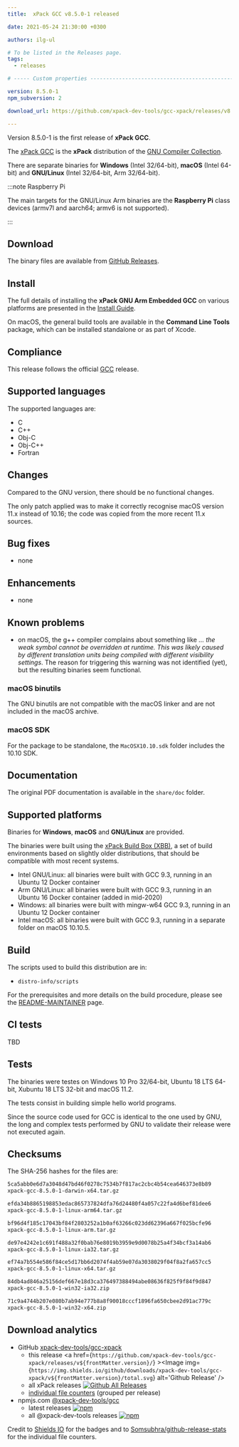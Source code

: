 ```yaml
---
title:  xPack GCC v8.5.0-1 released

date: 2021-05-24 21:30:00 +0300

authors: ilg-ul

# To be listed in the Releases page.
tags:
  - releases

# ----- Custom properties -----------------------------------------------------

version: 8.5.0-1
npm_subversion: 2

download_url: https://github.com/xpack-dev-tools/gcc-xpack/releases/v8.5.0-1/

---
```


Version 8.5.0-1 is the first release of **xPack GCC**.

<!-- truncate -->


The [xPack GCC](https://xpack-dev-tools.github.io/gcc-xpack)
is the **xPack** distribution of the
[GNU Compiler Collection](https://gcc.gnu.org).

There are separate binaries for **Windows** (Intel 32/64-bit),
**macOS** (Intel 64-bit) and **GNU/Linux** (Intel 32/64-bit, Arm 32/64-bit).

:::note Raspberry Pi

The main targets for the GNU/Linux Arm
binaries are the **Raspberry Pi** class devices (armv7l and aarch64;
armv6 is not supported).

:::

## Download

The binary files are available from <a href={frontMatter.download_url}>GitHub Releases</a>.

## Install

The full details of installing the **xPack GNU Arm Embedded GCC** on
various platforms are presented in the [Install Guide](/docs/install/).

On macOS, the general build tools are available in the
**Command Line Tools** package, which can be installed standalone or
as part of Xcode.

## Compliance

This release follows the official
[GCC](https://gcc.gnu.org/releases.html) release.

## Supported languages

The supported languages are:

- C
- C++
- Obj-C
- Obj-C++
- Fortran

## Changes

Compared to the GNU version, there should be no functional changes.

The only patch applied was to make it correctly
recognise macOS version 11.x instead of 10.16;
the code was copied from the more recent
11.x sources.

## Bug fixes

- none

## Enhancements

- none

## Known problems

- on macOS, the g++ compiler complains about something like _... the weak
symbol cannot be overridden at runtime. This was likely caused by different
translation units being compiled with different visibility settings_.
The reason for triggering this warning was not identified (yet), but the
resulting binaries seem functional.

### macOS binutils

The GNU binutils are not compatible with the macOS linker and are not included
in the macOS archive.

### macOS SDK

For the package to be standalone, the `MacOSX10.10.sdk` folder
includes the 10.10 SDK.

## Documentation

The original PDF documentation is available in the `share/doc` folder.

## Supported platforms

Binaries for **Windows**, **macOS** and **GNU/Linux** are provided.

The binaries were built using the
[xPack Build Box (XBB)](https://github.com/xpack/xpack-build-box), a set
of build environments based on slightly older distributions, that should be
compatible with most recent systems.

- Intel GNU/Linux: all binaries were built with GCC 9.3, running in an
  Ubuntu 12 Docker container
- Arm GNU/Linux: all binaries were built with GCC 9.3, running in an
  Ubuntu 16 Docker container (added in mid-2020)
- Windows: all binaries were built with mingw-w64 GCC 9.3, running in an
  Ubuntu 12 Docker container
- Intel macOS: all binaries were built with GCC 9.3, running in a separate
  folder on macOS 10.10.5.

## Build

The scripts used to build this distribution are in:

- `distro-info/scripts`

For the prerequisites and more details on the build procedure, please see the
[README-MAINTAINER](https://github.com/xpack-dev-tools/gcc-xpack/blob/xpack/README-MAINTAINER.md) page.

## CI tests

TBD

## Tests

The binaries were testes on Windows 10 Pro 32/64-bit, Ubuntu 18 LTS 64-bit,
Xubuntu 18 LTS 32-bit and macOS 11.2.

The tests consist in building simple hello world programs.

Since the source code used for GCC is identical to the one used by GNU, the
long and complex tests performed by GNU to validate their release were not
executed again.

## Checksums

The SHA-256 hashes for the files are:

```txt
5ca5abb0e6d7a3048d47bd46f0278c7534b7f817ac2cbc4b54cea646373e8b89
xpack-gcc-8.5.0-1-darwin-x64.tar.gz

efda34b8865198853edac865737824dfa76d24480f4a057c22fa4d6bef81dee6
xpack-gcc-8.5.0-1-linux-arm64.tar.gz

bf96d4f185c17043bf84f2803252a1b0af63266c023dd62396a667f025bcfe96
xpack-gcc-8.5.0-1-linux-arm.tar.gz

de97e4242e1c691f488a32f0bab76e8019b3959e9d0078b25a4f34bcf3a14ab6
xpack-gcc-8.5.0-1-linux-ia32.tar.gz

ef74a7b554e586f84ce5d17bb6d2074f4ab59e07da3038029f04f8a2fa657cc5
xpack-gcc-8.5.0-1-linux-x64.tar.gz

84db4ad846a25156def667e18d3ca376497388494abe08636f825f9f84f9d847
xpack-gcc-8.5.0-1-win32-ia32.zip

71c9a4744b207e080b7ab94e777b8a8f90018cccf1896fa650cbee2d91ac779c
xpack-gcc-8.5.0-1-win32-x64.zip
```

## Download analytics

- GitHub [xpack-dev-tools/gcc-xpack](https://github.com/xpack-dev-tools/gcc-xpack/)
  - this release <a href={`https://github.com/xpack-dev-tools/gcc-xpack/releases/v${frontMatter.version}/`} ><Image img={`https://img.shields.io/github/downloads/xpack-dev-tools/gcc-xpack/v${frontMatter.version}/total.svg`} alt='Github Release' /></a>
  - all xPack releases [![Github All Releases](https://img.shields.io/github/downloads/xpack-dev-tools/gcc-xpack/total.svg)](https://github.com/xpack-dev-tools/gcc-xpack/releases/)
  - [individual file counters](https://somsubhra.github.io/github-release-stats/?username=xpack-dev-tools&repository=gcc-xpack) (grouped per release)
- npmjs.com [@xpack-dev-tools/gcc](https://www.npmjs.com/package/@xpack-dev-tools/gcc)
  - latest releases [![npm](https://img.shields.io/npm/dw/@xpack-dev-tools/gcc.svg)](https://www.npmjs.com/package/@xpack-dev-tools/gcc/)
  - all @xpack-dev-tools releases [![npm](https://img.shields.io/npm/dt/@xpack-dev-tools/gcc.svg)](https://www.npmjs.com/package/@xpack-dev-tools/gcc/)

Credit to [Shields IO](https://shields.io) for the badges and to
[Somsubhra/github-release-stats](https://github.com/Somsubhra/github-release-stats)
for the individual file counters.
